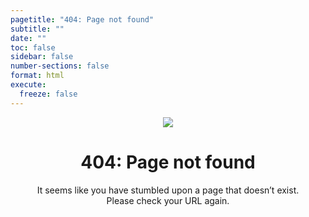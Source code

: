 ```yaml
---
pagetitle: "404: Page not found"
subtitle: ""
date: ""
toc: false
sidebar: false
number-sections: false
format: html
execute:
  freeze: false
---
```


::: {style="text-align: center;"}

![](assets/images/404.png)

# 404: Page not found

It seems like you have stumbled upon a page that doesn't exist.  
Please check your URL again.

:::
